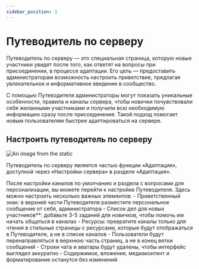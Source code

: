 ```yaml
---
sidebar_position: 3
---
```


# Путеводитель по серверу

Путеводитель по серверу — это специальная страница, которую новые участники увидят после того, как ответят на вопросы при присоединении, в процессе адаптации.
Его цель — предоставить администраторам возможность настроить приветствие, предлагая увлекательное и информативное введение в сообщество.

С помощью Путеводителя администраторы могут показать уникальные особенности,
правила и каналы сервера, чтобы новички почувствовали себя желанными участниками и получили всю необходимую информацию сразу после присоединения.
Такой подход помогает новым пользователям быстрее адаптироваться на сервере.

## Настроить путеводитель по серверу

![An image from the static](/img/serv-guide.jpg)

Путеводитель по серверу является частью функции «Адаптация», доступной через «Настройки сервера» в разделе «Адаптация».

После настройки каналов по умолчанию и раздела с вопросами для персонализации, вы можете перейти к настройке Путеводителя. Здесь можно настроить несколько важных элементов:
    - Приветственный знак: в верхней части Путеводителя разместите персональное сообщение от себя, администратора
    - Список дел для новых участников**: добавьте 3-5 заданий для новичков, чтобы помочь им начать общаться в каналах
    - Ресурсы: превратите каналы только для чтения в стильные страницы с ресурсами, которые будут отображаться в Путеводителе, а не в списке каналов
    - Пользователи будут перенаправляться в верхнюю часть страниц, а не в конец ветки сообщений
    - Строки чата и аватары будут удалены, чтобы интерфейс выглядел аккуратно
    - Содержимое, вложения, медиаконтент и форматирование останутся без изменений